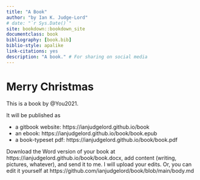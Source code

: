 ```yaml
--- 
title: "A Book"
author: "by Ian K. Judge-Lord"
# date: "`r Sys.Date()`"
site: bookdown::bookdown_site
documentclass: book
bibliography: [book.bib]
biblio-style: apalike
link-citations: yes
description: "A book." # For sharing on social media
---
```


# Merry Christmas

This is a book by @You2021. 

It will be published as 

- a gitbook website: https://ianjudgelord.github.io/book
- an ebook: https://ianjudgelord.github.io/book/book.epub
- a book-typeset pdf: https://ianjudgelord.github.io/book/book.pdf

Download the Word version of your book at https://ianjudgelord.github.io/book/book.docx, add content (writing, pictures, whatever), and send it to me. I will upload your edits. Or, you can edit it yourself at https://github.com/ianjudgelord/book/blob/main/body.md